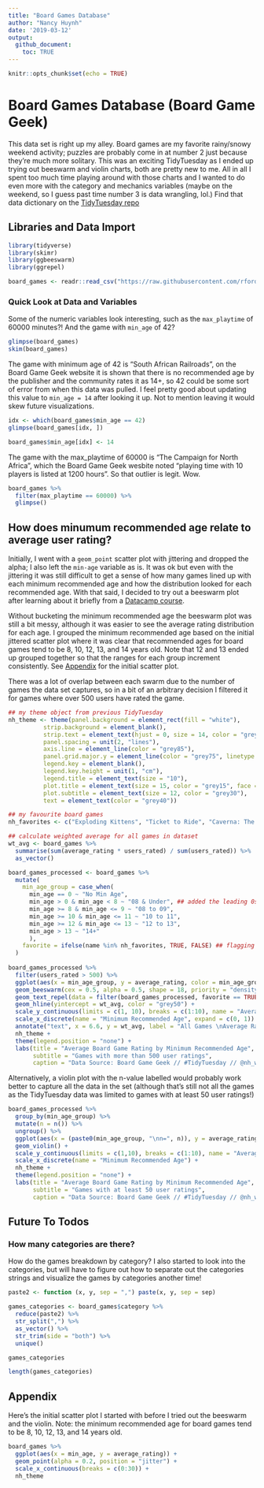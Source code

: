 ```yaml
---
title: "Board Games Database"
author: "Nancy Huynh"
date: '2019-03-12'
output: 
  github_document:
    toc: TRUE
---
```


```r
knitr::opts_chunk$set(echo = TRUE)
```

# Board Games Database (Board Game Geek)
This data set is right up my alley. Board games are my favorite rainy/snowy weekend activity; puzzles are probably come in at number 2 just because they're much more solitary. This was an exciting TidyTuesday as I ended up trying out beeswarm and violin charts, both are pretty new to me. All in all I spent too much time playing around with those charts and I wanted to do even more with the category and mechanics variables (maybe on the weekend, so I guess past time number 3 is data wrangling, lol.) Find that data dictionary on the [TidyTuesday repo](https://github.com/rfordatascience/tidytuesday/tree/master/data/2019/2019-03-12)

## Libraries and Data Import

```r
library(tidyverse)
library(skimr)
library(ggbeeswarm)
library(ggrepel)
```

```r
board_games <- readr::read_csv("https://raw.githubusercontent.com/rfordatascience/tidytuesday/master/data/2019/2019-03-12/board_games.csv")
```


### Quick Look at Data and Variables
Some of the numeric variables look interesting, such as the `max_playtime` of 60000 minutes?! And the game with `min_age` of 42?
```r
glimpse(board_games)
skim(board_games)
```

The game with minimum age of 42 is "South African Railroads", on the Board Game Geek website it is shown that there is no recommended age by the publisher and the community rates it as 14+, so 42 could be some sort of error from when this data was pulled. I feel pretty good about updating this value to `min_age = 14` after looking it up. Not to mention leaving it would skew future visualizations.
```r
idx <- which(board_games$min_age == 42)
glimpse(board_games[idx, ])

board_games$min_age[idx] <- 14
```

The game with the max_playtime of 60000 is "The Campaign for North Africa", which the Board Game Geek wesbite noted "playing time with 10 players is listed at 1200 hours". So that outlier is legit. Wow.
```r
board_games %>% 
  filter(max_playtime == 60000) %>%
  glimpse()
```


## How does minumum recommended age relate to average user rating?

Initially, I went with a `geom_point` scatter plot with jittering and dropped the alpha; I also left the `min-age` variable as is. It was ok but even with the jittering it was still difficult to get a sense of how many games lined up with each minimum recommended age and how the distribution looked for each recommended age. With that said, I decided to try out a beeswarm plot after learning about it briefly from a [Datacamp course](https://www.datacamp.com/courses/visualization-best-practices-in-r). 

Without bucketing the minimum recommended age the beeswarm plot was still a bit messy, although it was easier to see the average rating distribution for each age. I grouped the minimum recommended age based on the initial jittered scatter plot where it was clear that recommended ages for board games tend to be 8, 10, 12, 13, and 14 years old. Note that 12 and 13 ended up grouped together so that the ranges for each group increment consistently. See [Appendix](#appendix) for the initial scatter plot.

There was a lot of overlap between each swarm due to the number of games the data set captures, so in a bit of an arbitrary decision I filtered it for games where over 500 users have rated the game. 
```r
## my theme object from previous TidyTuesday
nh_theme <- theme(panel.background = element_rect(fill = "white"),
          strip.background = element_blank(),
          strip.text = element_text(hjust = 0, size = 14, color = "grey25", face = "bold"),
          panel.spacing = unit(2, "lines"),
          axis.line = element_line(color = "grey85"),
          panel.grid.major.y = element_line(color = "grey75", linetype = "dotted"),
          legend.key = element_blank(),
          legend.key.height = unit(1, "cm"),
          legend.title = element_text(size = "10"),
          plot.title = element_text(size = 15, color = "grey15", face = "bold"),
          plot.subtitle = element_text(size = 12, color = "grey30"),
          text = element_text(color = "grey40"))

## my favourite board games
nh_favorites <- c("Exploding Kittens", "Ticket to Ride", "Caverna: The Cave Farmers")

## calculate weighted average for all games in dataset
wt_avg <- board_games %>%
  summarise(sum(average_rating * users_rated) / sum(users_rated)) %>%
  as_vector()

board_games_processed <- board_games %>%
  mutate(
    min_age_group = case_when(
      min_age == 0 ~ "No Min Age",
      min_age > 0 & min_age < 8 ~ "08 & Under", ## added the leading 0s because I didn't want to manually level
      min_age >= 8 & min_age <= 9 ~ "08 to 09",
      min_age >= 10 & min_age <= 11 ~ "10 to 11",
      min_age >= 12 & min_age <= 13 ~ "12 to 13",
      min_age > 13 ~ "14+"
      ),
    favorite = ifelse(name %in% nh_favorites, TRUE, FALSE) ## flagging my favorite games
  )
  
board_games_processed %>%
  filter(users_rated > 500) %>% 
  ggplot(aes(x = min_age_group, y = average_rating, color = min_age_group)) +
  geom_beeswarm(cex = 0.5, alpha = 0.5, shape = 18, priority = "density") +
  geom_text_repel(data = filter(board_games_processed, favorite == TRUE), aes(label = str_wrap(name, 10)), nudge_x = -0.5) +
  geom_hline(yintercept = wt_avg, color = "grey50") +
  scale_y_continuous(limits = c(1, 10), breaks = c(1:10), name = "Average User Rating") +
  scale_x_discrete(name = "Minimum Recommended Age", expand = c(0, 1)) +
  annotate("text", x = 6.6, y = wt_avg, label = "All Games \nAverage Rating", vjust = -0.25, size = 3) +
  nh_theme +
  theme(legend.position = "none") +
  labs(title = "Average Board Game Rating by Minimum Recommended Age",
       subtitle = "Games with more than 500 user ratings",
       caption = "Data Source: Board Game Geek // #TidyTuesday // @nh_writes")
```


Alternatively, a violin plot with the n-value labelled would probably work better to capture all the data in the set (although that's still not all the games as the TidyTuesday data was limited to games with at least 50 user ratings!)
```r

board_games_processed %>%
  group_by(min_age_group) %>%
  mutate(n = n()) %>%
  ungroup() %>%
  ggplot(aes(x = (paste0(min_age_group, "\nn=", n)), y = average_rating, color = min_age_group, fill = min_age_group)) +
  geom_violin() +
  scale_y_continuous(limits = c(1,10), breaks = c(1:10), name = "Average User Rating") +
  scale_x_discrete(name = "Minimum Recommended Age") +
  nh_theme +
  theme(legend.position = "none") +
  labs(title = "Average Board Game Rating by Minimum Recommended Age",
       subtitle = "Games with at least 50 user ratings",
       caption = "Data Source: Board Game Geek // #TidyTuesday // @nh_writes")
```


## Future To Todos

### How many categories are there?
How do the games breakdown by category?
I also started to look into the categories, but will have to figure out how to separate out the categories strings and visualize the games by categories another time!
```r
paste2 <- function (x, y, sep = ",") paste(x, y, sep = sep)

games_categories <- board_games$category %>%
  reduce(paste2) %>%
  str_split(",") %>%
  as_vector() %>%
  str_trim(side = "both") %>%
  unique()

games_categories

length(games_categories)
```


## Appendix

Here's the initial scatter plot I started with before I tried out the beeswarm and the violin.
Note: the minimum recommended age for board games tend to be 8, 10, 12, 13, and 14 years old.
```r
board_games %>%
  ggplot(aes(x = min_age, y = average_rating)) +
  geom_point(alpha = 0.2, position = "jitter") +
  scale_x_continuous(breaks = c(0:30)) + 
  nh_theme
```

